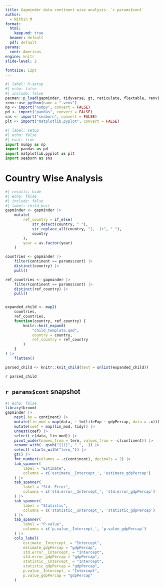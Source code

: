 ```yaml
---
title: Gapminder data continent wise analysis- `r params$cont`
author:
  - Nithin M
format: 
  html: 
    keep-md: true
  beamer: default
  pdf: default
params:
  cont: Americas
engine: knitr
slide-level: 2
  
fontsize: 12pt
---
```


```r
#| label: R-setup
#| echo: false
#| include: false
pacman::p_load(gapminder, tidyverse, gt, reticulate, flextable, renv)
renv::use_python(name = ".venv")
np <- import("numpy", convert = FALSE)
pd <- import("pandas", convert = FALSE)
sns <- import("seaborn", convert = FALSE)
plt <- import("matplotlib.pyplot", convert = FALSE)

```

```python
#| label: setup
#| echo: false
#| eval: true
import numpy as np
import pandas as pd
import matplotlib.pyplot as plt
import seaborn as sns

```

# Country Wise Analysis

```r
#| results: hide
#| echo: false
#| include: false
#| label: child_knit
gapminder <- gapminder |>
    mutate(
        ref_country = if_else(
            str_detect(country, " "),
            str_replace_all(country, "[, .]+", "_"),
            country
        ),
        year = as.factor(year)
    )

countries <- gapminder |>
    filter(continent == params$cont) |>
    distinct(country) |>
    pull()

ref_countries <- gapminder |>
    filter(continent == params$cont) |>
    distinct(ref_country) |>
    pull()


expanded_child <- map2(
    countries,
    ref_countries,
    function(country, ref_country) {
        knitr::knit_expand(
            "child_template.qmd",
            country = country,
            ref_country = ref_country
        )
    }
) |>
    flatten()

parsed_child <- knitr::knit_child(text = unlist(expanded_child))
```

`r parsed_child`

## `r params$cont` snapshot
```r
#| echo: false
library(broom)
gapminder |>
    nest(.by = continent) |>
    mutate(lin_mod = map(data, ~ lm(lifeExp ~ gdpPercap, data = .x))) |>
    mutate(coef = map(lin_mod, tidy)) |>
    unnest(coef) |>
    select(-c(data, lin_mod)) |>
    pivot_wider(names_from = term, values_from = -c(continent)) |>
    rename_with(~ gsub("[()]", "_", .)) |>
    select(-starts_with("term_")) |>
    gt() |>
    fmt_number(columns = -c(continent), decimals = 2) |>
    tab_spanner(
        label = "Estimate",
        columns = c('estimate__Intercept_', 'estimate_gdpPercap')
    ) |>
    tab_spanner(
        label = "Std. Error",
        columns = c('std.error__Intercept_', 'std.error_gdpPercap')
    ) |>
    tab_spanner(
        label = "Statistic",
        columns = c('statistic__Intercept_', 'statistic_gdpPercap')
    ) |>
    tab_spanner(
        label = "P-value",
        columns = c('p.value__Intercept_', 'p.value_gdpPercap')
    ) |>
    cols_label(
        estimate__Intercept_ = "Intercept",
        estimate_gdpPercap = "gdpPercap",
        std.error__Intercept_ = "Intercept",
        std.error_gdpPercap = "gdpPercap",
        statistic__Intercept_ = "Intercept",
        statistic_gdpPercap = "gdpPercap",
        p.value__Intercept_ = "Intercept",
        p.value_gdpPercap = "gdpPercap"
    )
```